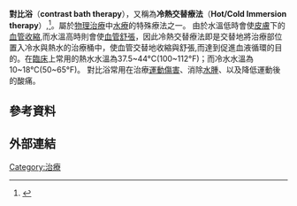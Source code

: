 '''對比浴'''（'''contrast bath therapy'''），又稱為'''冷熱交替療法'''（'''Hot/Cold Immersion therapy'''）,<ref>{{Cite web |url=http://www.therapeuticbathing.com/hot_cold_baths.html |title=Bath Therapy Website |access-date=2008-06-11 |archive-date=2016-03-04 |archive-url=https://web.archive.org/web/20160304133711/http://www.therapeuticbathing.com/hot_cold_baths.html |dead-url=no }}</ref>。屬於[[物理治療|物理治療]]中[[水療|水療]]的特殊療法之一。
由於水溫低時會使[[皮膚|皮膚]]下的[[血管收縮|血管收縮]],而水溫高時則會使[[血管舒張|血管舒張]]，因此冷熱交替療法即是交替地將治療部位置入冷水與熱水的治療桶中，使血管交替地收縮與舒張,而達到促進血液循環的目的。在[[臨床|臨床]]上常用的熱水水溫為37.5~44°C(100~112°F)；而冷水水溫為10~18°C(50~65°F)。
對比浴常用在治療[[運動傷害|運動傷害]]、消除[[水腫|水腫]]、以及降低運動後的酸痛。

==參考資料==
{{reflist|1}}

==外部連結==


[[Category:治療|Category:治療]]
